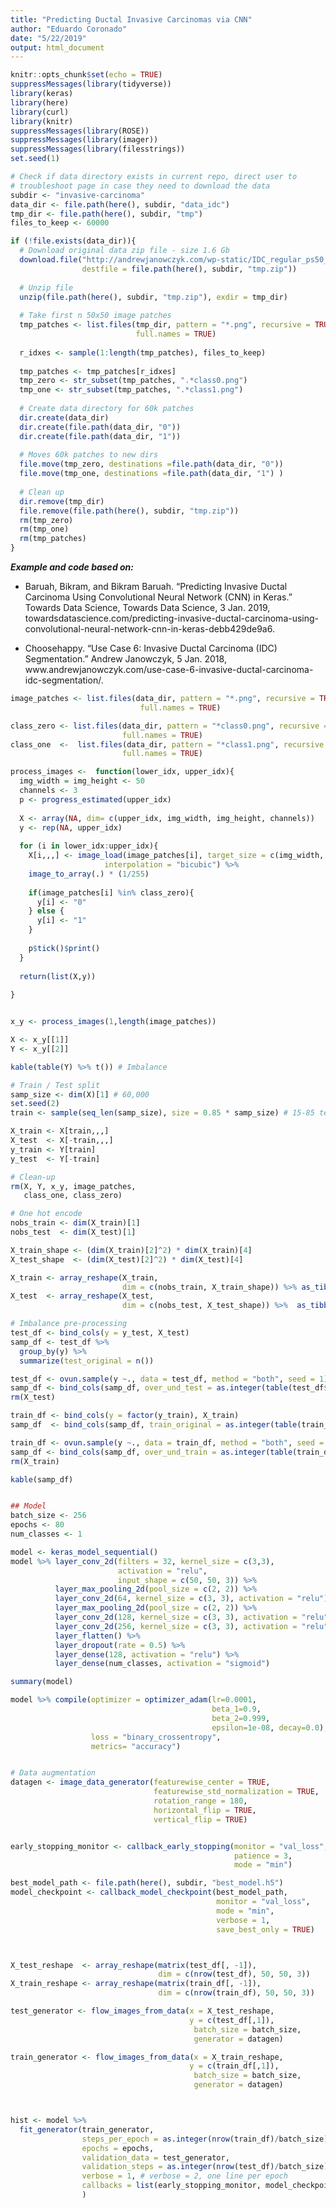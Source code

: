 ```yaml
---
title: "Predicting Ductal Invasive Carcinomas via CNN"
author: "Eduardo Coronado"
date: "5/22/2019"
output: html_document
---
```


```r
knitr::opts_chunk$set(echo = TRUE)
suppressMessages(library(tidyverse))
library(keras)
library(here)
library(curl)
library(knitr)
suppressMessages(library(ROSE))
suppressMessages(library(imager))
suppressMessages(library(filesstrings))
set.seed(1)

# Check if data directory exists in current repo, direct user to
# troubleshoot page in case they need to download the data
subdir <- "invasive-carcinoma"
data_dir <- file.path(here(), subdir, "data_idc")
tmp_dir <- file.path(here(), subdir, "tmp")
files_to_keep <- 60000

if (!file.exists(data_dir)){
  # Download original data zip file - size 1.6 Gb
  download.file("http://andrewjanowczyk.com/wp-static/IDC_regular_ps50_idx5.zip",
                destfile = file.path(here(), subdir, "tmp.zip"))
  
  # Unzip file
  unzip(file.path(here(), subdir, "tmp.zip"), exdir = tmp_dir)
  
  # Take first n 50x50 image patches
  tmp_patches <- list.files(tmp_dir, pattern = "*.png", recursive = TRUE,
                            full.names = TRUE)
  
  r_idxes <- sample(1:length(tmp_patches), files_to_keep)
  
  tmp_patches <- tmp_patches[r_idxes] 
  tmp_zero <- str_subset(tmp_patches, ".*class0.png")
  tmp_one <- str_subset(tmp_patches, ".*class1.png")
  
  # Create data directory for 60k patches
  dir.create(data_dir)
  dir.create(file.path(data_dir, "0"))
  dir.create(file.path(data_dir, "1"))
  
  # Moves 60k patches to new dirs
  file.move(tmp_zero, destinations =file.path(data_dir, "0"))
  file.move(tmp_one, destinations =file.path(data_dir, "1") )
  
  # Clean up
  dir.remove(tmp_dir)
  file.remove(file.path(here(), subdir, "tmp.zip"))
  rm(tmp_zero)
  rm(tmp_one)
  rm(tmp_patches)
}

```

 **_Example and code based on:_**
 
* Baruah, Bikram, and Bikram Baruah. “Predicting Invasive Ductal Carcinoma Using Convolutional Neural Network (CNN) in Keras.” Towards Data Science, Towards Data Science, 3 Jan. 2019, towardsdatascience.com/predicting-invasive-ductal-carcinoma-using-convolutional-neural-network-cnn-in-keras-debb429de9a6. 

* Choosehappy. “Use Case 6: Invasive Ductal Carcinoma (IDC) Segmentation.” Andrew Janowczyk, 5 Jan. 2018, www.andrewjanowczyk.com/use-case-6-invasive-ductal-carcinoma-idc-segmentation/.

```r
image_patches <- list.files(data_dir, pattern = "*.png", recursive = TRUE,
                             full.names = TRUE)

class_zero <- list.files(data_dir, pattern = "*class0.png", recursive = TRUE, 
                         full.names = TRUE)
class_one  <-  list.files(data_dir, pattern = "*class1.png", recursive = TRUE, 
                         full.names = TRUE)

process_images <-  function(lower_idx, upper_idx){
  img_width = img_height <- 50
  channels <- 3
  p <- progress_estimated(upper_idx)
  
  X <- array(NA, dim= c(upper_idx, img_width, img_height, channels))
  y <- rep(NA, upper_idx)
  
  for (i in lower_idx:upper_idx){
    X[i,,,] <- image_load(image_patches[i], target_size = c(img_width, img_height), 
                     interpolation = "bicubic") %>% 
    image_to_array(.) * (1/255)
  
    if(image_patches[i] %in% class_zero){
      y[i] <- "0"
    } else {
      y[i] <- "1"
    }
    
    p$tick()$print()
  }
  
  return(list(X,y))
  
}


x_y <- process_images(1,length(image_patches))

X <- x_y[[1]]
Y <- x_y[[2]]

kable(table(Y) %>% t()) # Imbalance

# Train / Test split
samp_size <- dim(X)[1] # 60,000
set.seed(2)
train <- sample(seq_len(samp_size), size = 0.85 * samp_size) # 15-85 test/train split

X_train <- X[train,,,]
X_test  <- X[-train,,,]
y_train <- Y[train]
y_test  <- Y[-train]

# Clean-up
rm(X, Y, x_y, image_patches,
   class_one, class_zero)

# One hot encode
nobs_train <- dim(X_train)[1]
nobs_test  <- dim(X_test)[1]

X_train_shape <- (dim(X_train)[2]^2) * dim(X_train)[4]
X_test_shape  <- (dim(X_test)[2]^2) * dim(X_test)[4]

X_train <- array_reshape(X_train, 
                         dim = c(nobs_train, X_train_shape)) %>% as_tibble()
X_test  <- array_reshape(X_test, 
                         dim = c(nobs_test, X_test_shape)) %>%  as_tibble()

# Imbalance pre-processing
test_df <- bind_cols(y = y_test, X_test)
samp_df <- test_df %>% 
  group_by(y) %>% 
  summarize(test_original = n())

test_df <- ovun.sample(y ~., data = test_df, method = "both", seed = 1)$data
samp_df <- bind_cols(samp_df, over_und_test = as.integer(table(test_df$y)))
rm(X_test)

train_df <- bind_cols(y = factor(y_train), X_train)
samp_df  <- bind_cols(samp_df, train_original = as.integer(table(train_df$y)))

train_df <- ovun.sample(y ~., data = train_df, method = "both", seed = 1)$data
samp_df <- bind_cols(samp_df, over_und_train = as.integer(table(train_df$y)))
rm(X_train)

kable(samp_df)


## Model
batch_size <- 256
epochs <- 80
num_classes <- 1

model <- keras_model_sequential()
model %>% layer_conv_2d(filters = 32, kernel_size = c(3,3), 
                        activation = "relu",
                        input_shape = c(50, 50, 3)) %>% 
          layer_max_pooling_2d(pool_size = c(2, 2)) %>% 
          layer_conv_2d(64, kernel_size = c(3, 3), activation = "relu") %>% 
          layer_max_pooling_2d(pool_size = c(2, 2)) %>% 
          layer_conv_2d(128, kernel_size = c(3, 3), activation = "relu") %>% 
          layer_conv_2d(256, kernel_size = c(3, 3), activation = "relu") %>% 
          layer_flatten() %>% 
          layer_dropout(rate = 0.5) %>% 
          layer_dense(128, activation = "relu") %>% 
          layer_dense(num_classes, activation = "sigmoid")

summary(model)

model %>% compile(optimizer = optimizer_adam(lr=0.0001, 
                                             beta_1=0.9, 
                                             beta_2=0.999, 
                                             epsilon=1e-08, decay=0.0),
                  loss = "binary_crossentropy",
                  metrics= "accuracy")


# Data augmentation
datagen <- image_data_generator(featurewise_center = TRUE,
                                featurewise_std_normalization = TRUE,
                                rotation_range = 180,
                                horizontal_flip = TRUE,
                                vertical_flip = TRUE)


early_stopping_monitor <- callback_early_stopping(monitor = "val_loss",
                                                  patience = 3,
                                                  mode = "min")

best_model_path <- file.path(here(), subdir, "best_model.h5")
model_checkpoint <- callback_model_checkpoint(best_model_path,
                                              monitor = "val_loss",
                                              mode = "min",
                                              verbose = 1,
                                              save_best_only = TRUE)



X_test_reshape  <- array_reshape(matrix(test_df[, -1]),
                                 dim = c(nrow(test_df), 50, 50, 3))
X_train_reshape <- array_reshape(matrix(train_df[, -1]),
                                 dim = c(nrow(train_df), 50, 50, 3))

test_generator <- flow_images_from_data(x = X_test_reshape, 
                                        y = c(test_df[,1]),
                                         batch_size = batch_size,
                                         generator = datagen)

train_generator <- flow_images_from_data(x = X_train_reshape, 
                                        y = c(train_df[,1]),
                                         batch_size = batch_size,
                                         generator = datagen)



hist <- model %>% 
  fit_generator(train_generator,
                steps_per_epoch = as.integer(nrow(train_df)/batch_size), 
                epochs = epochs, 
                validation_data = test_generator,
                validation_steps = as.integer(nrow(test_df)/batch_size),
                verbose = 1, # verbose = 2, one line per epoch
                callbacks = list(early_stopping_monitor, model_checkpoint)
                )

```